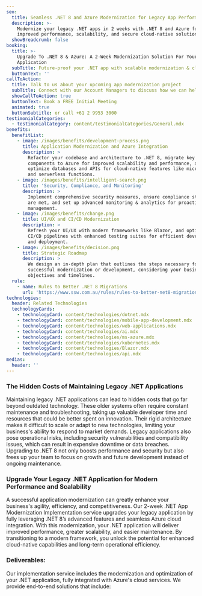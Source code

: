 ```yaml
---
seo:
  title: Seamless .NET 8 and Azure Modernization for Legacy App Performance
  description: >-
    Modernize your legacy .NET apps in 2 weeks with .NET 8 and Azure for
    improved performance, scalability, and secure cloud-native solutions.
  showBreadcrumb: false
booking:
  title: >-
    Upgrade To .NET 8 & Azure: A 2-Week Modernization Solution For Your .NET
    Application
  subTitle: Future-proof your .NET app with scalable modernization & cloud services
  buttonText: ''
callToAction:
  title: Talk to us about your upcoming app modernization project
  subTitle: Connect with our Account Managers to discuss how we can help.
  showCallToAction: true
  buttonText: Book a FREE Initial Meeting
  animated: true
  buttonSubtitle: or call +61 2 9953 3000
testimonialCategories:
  - testimonialCategory: content/testimonialCategories/General.mdx
benefits:
  benefitList:
    - image: /images/benefits/development-process.png
      title: Application Modernization and Azure Integration
      description: >
        Refactor your codebase and architecture to .NET 8, migrate key
        components to Azure for improved scalability and performance, and
        optimize databases and APIs for cloud-native features like microservices
        and serverless functions.
    - image: /images/benefits/intelligent-search.png
      title: 'Security, Compliance, and Monitoring'
      description: >
        Implement comprehensive security measures, ensure compliance standards
        are met, and set up advanced monitoring & analytics for proactive
        management.
    - image: /images/benefits/change.png
      title: UI/UX and CI/CD Modernization
      description: >
        Refresh your UI/UX with modern frameworks like Blazor, and optimize
        CI/CD pipelines with enhanced testing suites for efficient development
        and deployment.
    - image: /images/benefits/decision.png
      title: Strategic Roadmap
      description: >
        We design an in-depth plan that outlines the steps necessary for
        successful modernization or development, considering your business
        objectives and timelines.
  rule:
    - name: Rules to Better .NET 8 Migrations
      url: 'https://www.ssw.com.au/rules/rules-to-better-net8-migrations/'
technologies:
  header: Related Technologies
  technologyCards:
    - technologyCard: content/technologies/dotnet.mdx
    - technologyCard: content/technologies/mobile-app-development.mdx
    - technologyCard: content/technologies/web-applications.mdx
    - technologyCard: content/technologies/ai.mdx
    - technologyCard: content/technologies/ms-azure.mdx
    - technologyCard: content/technologies/kubernetes.mdx
    - technologyCard: content/technologies/Blazor.mdx
    - technologyCard: content/technologies/api.mdx
medias:
  header: ''
---
```


### The Hidden Costs of Maintaining Legacy .NET Applications

Maintaining legacy .NET applications can lead to hidden costs that go far beyond outdated technology. These older systems often require constant maintenance and troubleshooting, taking up valuable developer time and resources that could be better spent on innovation. Their rigid architecture makes it difficult to scale or adapt to new technologies, limiting your business's ability to respond to market demands. Legacy applications also pose operational risks, including security vulnerabilities and compatibility issues, which can result in expensive downtime or data breaches. Upgrading to .NET 8 not only boosts performance and security but also frees up your team to focus on growth and future development instead of ongoing maintenance.

### &#x20;Upgrade Your Legacy .NET Application for Modern Performance and Scalability

A successful application modernization can greatly enhance your business's agility, efficiency, and competitiveness. Our 2-week .NET App Modernization Implementation service upgrades your legacy application by fully leveraging .NET 8’s advanced features and seamless Azure cloud integration. With this modernization, your .NET application will deliver improved performance, greater scalability, and easier maintenance. By transitioning to a modern framework, you unlock the potential for enhanced cloud-native capabilities and long-term operational efficiency.

<VideoEmbed url="https://www.youtube.com/watch?v=N9QOoTwOo_U" caption=".NET Migration Services | William Liebenberg | SSW Consulting (3 mins)" duration="" removeMargin={false} />

### Deliverables:

Our implementation service includes the modernization and optimization of your .NET application, fully integrated with Azure's cloud services. We provide end-to-end solutions that include:
